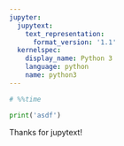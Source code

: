 ```yaml
---
jupyter:
  jupytext:
    text_representation:
      format_version: '1.1'
  kernelspec:
    display_name: Python 3
    language: python
    name: python3
---
```


```python
# %%time

print('asdf')
```

Thanks for jupytext!

```python

```
